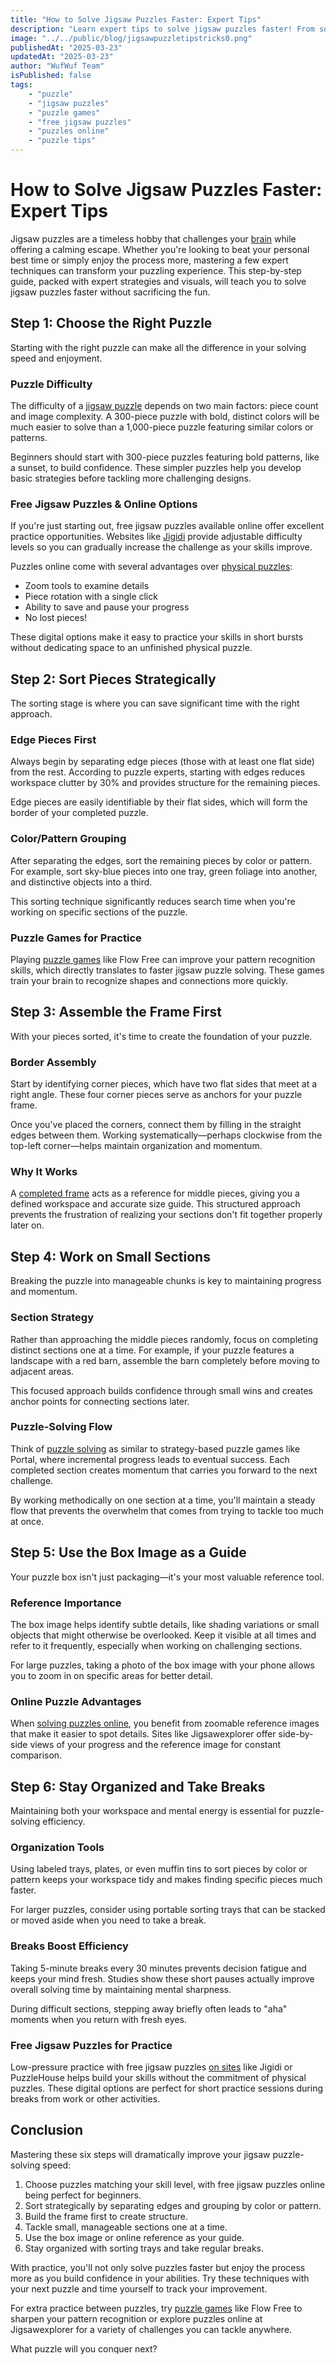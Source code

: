 ```yaml
---
title: "How to Solve Jigsaw Puzzles Faster: Expert Tips"
description: "Learn expert tips to solve jigsaw puzzles faster! From sorting strategies to online tools, improve your speed and enjoy the process. Start puzzling like a pro!"
image: "../../public/blog/jigsawpuzzletipstricks0.png"
publishedAt: "2025-03-23"
updatedAt: "2025-03-23"
author: "WufWuf Team"
isPublished: false
tags:
    - "puzzle"
    - "jigsaw puzzles"
    - "puzzle games"
    - "free jigsaw puzzles"
    - "puzzles online"
    - "puzzle tips"
---
```


# How to Solve Jigsaw Puzzles Faster: Expert Tips

Jigsaw puzzles are a timeless hobby that challenges your [brain](https://www.wufwuf.io/blog/puzzles-brain-health-benefits) while offering a calming escape. Whether you're looking to beat your personal best time or simply enjoy the process more, mastering a few expert techniques can transform your puzzling experience. This step-by-step guide, packed with expert strategies and visuals, will teach you to solve jigsaw puzzles faster without sacrificing the fun.

## Step 1: Choose the Right Puzzle

Starting with the right puzzle can make all the difference in your solving speed and enjoyment.

### Puzzle Difficulty

The difficulty of a [jigsaw puzzle](https://www.wufwuf.io/blog/benefits-jigsaw-puzzles) depends on two main factors: piece count and image complexity. A 300-piece puzzle with bold, distinct colors will be much easier to solve than a 1,000-piece puzzle featuring similar colors or patterns.

Beginners should start with 300-piece puzzles featuring bold patterns, like a sunset, to build confidence. These simpler puzzles help you develop basic strategies before tackling more challenging designs.

### Free Jigsaw Puzzles & Online Options

If you're just starting out, free jigsaw puzzles available online offer excellent practice opportunities. Websites like [Jigidi](https://www.wufwuf.io/blog/free-online-puzzle-games) provide adjustable difficulty levels so you can gradually increase the challenge as your skills improve.

Puzzles online come with several advantages over [physical puzzles](https://www.wufwuf.io/blog/puzzle-games-physical-vs-digital):
- Zoom tools to examine details
- Piece rotation with a single click
- Ability to save and pause your progress
- No lost pieces!

These digital options make it easy to practice your skills in short bursts without dedicating space to an unfinished physical puzzle.

## Step 2: Sort Pieces Strategically

The sorting stage is where you can save significant time with the right approach.

### Edge Pieces First

Always begin by separating edge pieces (those with at least one flat side) from the rest. According to puzzle experts, starting with edges reduces workspace clutter by 30% and provides structure for the remaining pieces.

Edge pieces are easily identifiable by their flat sides, which will form the border of your completed puzzle.

### Color/Pattern Grouping

After separating the edges, sort the remaining pieces by color or pattern. For example, sort sky-blue pieces into one tray, green foliage into another, and distinctive objects into a third.

This sorting technique significantly reduces search time when you're working on specific sections of the puzzle.

### Puzzle Games for Practice

Playing [puzzle games](https://www.wufwuf.io/blog/puzzle-games-free-jigsaw-guide) like Flow Free can improve your pattern recognition skills, which directly translates to faster jigsaw puzzle solving. These games train your brain to recognize shapes and connections more quickly.

## Step 3: Assemble the Frame First

With your pieces sorted, it's time to create the foundation of your puzzle.

### Border Assembly

Start by identifying corner pieces, which have two flat sides that meet at a right angle. These four corner pieces serve as anchors for your puzzle frame.

Once you've placed the corners, connect them by filling in the straight edges between them. Working systematically—perhaps clockwise from the top-left corner—helps maintain organization and momentum.

### Why It Works

A [completed frame](https://www.instructables.com/How-to-complete-a-jigsaw-puzzle/) acts as a reference for middle pieces, giving you a defined workspace and accurate size guide. This structured approach prevents the frustration of realizing your sections don't fit together properly later on.

## Step 4: Work on Small Sections

Breaking the puzzle into manageable chunks is key to maintaining progress and momentum.

### Section Strategy

Rather than approaching the middle pieces randomly, focus on completing distinct sections one at a time. For example, if your puzzle features a landscape with a red barn, assemble the barn completely before moving to adjacent areas.

This focused approach builds confidence through small wins and creates anchor points for connecting sections later.

### Puzzle-Solving Flow

Think of [puzzle solving](https://themissingpiecepuzzle.com/blogs/jigsaw-puzzle-talk/sorting-puzzle-pieces) as similar to strategy-based puzzle games like Portal, where incremental progress leads to eventual success. Each completed section creates momentum that carries you forward to the next challenge.

By working methodically on one section at a time, you'll maintain a steady flow that prevents the overwhelm that comes from trying to tackle too much at once.

## Step 5: Use the Box Image as a Guide

Your puzzle box isn't just packaging—it's your most valuable reference tool.

### Reference Importance

The box image helps identify subtle details, like shading variations or small objects that might otherwise be overlooked. Keep it visible at all times and refer to it frequently, especially when working on challenging sections.

For large puzzles, taking a photo of the box image with your phone allows you to zoom in on specific areas for better detail.

### Online Puzzle Advantages

When [solving puzzles online](https://www.wufwuf.io/blog/free-online-puzzle-games), you benefit from zoomable reference images that make it easier to spot details. Sites like Jigsawexplorer offer side-by-side views of your progress and the reference image for constant comparison.

## Step 6: Stay Organized and Take Breaks

Maintaining both your workspace and mental energy is essential for puzzle-solving efficiency.

### Organization Tools

Using labeled trays, plates, or even muffin tins to sort pieces by color or pattern keeps your workspace tidy and makes finding specific pieces much faster.

For larger puzzles, consider using portable sorting trays that can be stacked or moved aside when you need to take a break.

### Breaks Boost Efficiency

Taking 5-minute breaks every 30 minutes prevents decision fatigue and keeps your mind fresh. Studies show these short pauses actually improve overall solving time by maintaining mental sharpness.

During difficult sections, stepping away briefly often leads to "aha" moments when you return with fresh eyes.

### Free Jigsaw Puzzles for Practice

Low-pressure practice with free jigsaw puzzles [on sites](https://www.thesprucecrafts.com/play-free-jigsaw-puzzles-1357993) like Jigidi or PuzzleHouse helps build your skills without the commitment of physical puzzles. These digital options are perfect for short practice sessions during breaks from work or other activities.

## Conclusion

Mastering these six steps will dramatically improve your jigsaw puzzle-solving speed:

1. Choose puzzles matching your skill level, with free jigsaw puzzles online being perfect for beginners.
2. Sort strategically by separating edges and grouping by color or pattern.
3. Build the frame first to create structure.
4. Tackle small, manageable sections one at a time.
5. Use the box image or online reference as your guide.
6. Stay organized with sorting trays and take regular breaks.

With practice, you'll not only solve puzzles faster but enjoy the process more as you build confidence in your abilities. Try these techniques with your next puzzle and time yourself to track your improvement.

For extra practice between puzzles, try [puzzle games](https://www.pcmag.com/picks/the-best-puzzle-games) like Flow Free to sharpen your pattern recognition or explore puzzles online at Jigsawexplorer for a variety of challenges you can tackle anywhere.

What puzzle will you conquer next?
